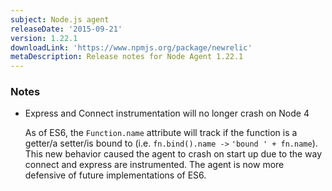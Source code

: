 ```yaml
---
subject: Node.js agent
releaseDate: '2015-09-21'
version: 1.22.1
downloadLink: 'https://www.npmjs.org/package/newrelic'
metaDescription: Release notes for Node Agent 1.22.1
---
```


### Notes

* Express and Connect instrumentation will no longer crash on Node 4

  As of ES6, the `Function.name` attribute will track if the function is a getter/a setter/is bound to (i.e. `fn.bind().name ->` `'bound ' + fn.name`). This new behavior caused the agent to crash on start up due to the way connect and express are instrumented. The agent is now more defensive of future implementations of ES6.
